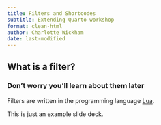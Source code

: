 ```yaml
---
title: Filters and Shortcodes
subtitle: Extending Quarto workshop
format: clean-html
author: Charlotte Wickham
date: last-modified
---
```


## What is a filter?

### Don't worry you'll learn about them later

Filters are written in the programming language [Lua](https://www.lua.org/).

[This is just an example slide deck]{.alert}.
